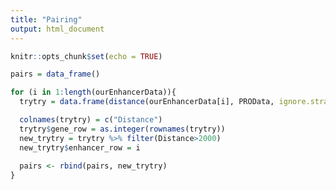 ```yaml
---
title: "Pairing"
output: html_document
---
```


```r
knitr::opts_chunk$set(echo = TRUE)
```


```r
pairs = data_frame()

for (i in 1:length(ourEnhancerData)){
  trytry = data.frame(distance(ourEnhancerData[i], PROData, ignore.strand=TRUE))

  colnames(trytry) = c("Distance")
  trytry$gene_row = as.integer(rownames(trytry))
  new_trytry = trytry %>% filter(Distance>2000)
  new_trytry$enhancer_row = i
  
  pairs <- rbind(pairs, new_trytry)
}


```

